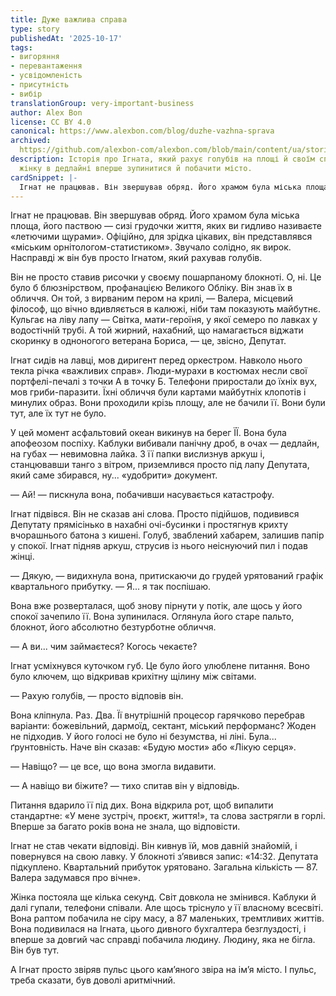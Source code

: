 ```yaml
---
title: Дуже важлива справа
type: story
publishedAt: '2025-10-17'
tags:
- вигоряння
- перевантаження
- усвідомленість
- присутність
- вибір
translationGroup: very-important-business
author: Alex Bon
license: CC BY 4.0
canonical: https://www.alexbon.com/blog/duzhe-vazhna-sprava
archived: 
  https://github.com/alexbon-com/alexbon.com/blob/main/content/ua/stories/duzhe-vazhna-sprava.mdx
description: Історія про Ігната, який рахує голубів на площі й своїм спокоєм змушує
  жінку в дедлайні вперше зупинитися й побачити місто.
cardSnippet: |-
  Ігнат не працював. Він звершував обряд. Його храмом була міська площа, його паствою — сизі грудочки життя, яких ви гидливо називаєте «летючими щурами». Офіційно, для зрідка цікавих, він представлявся «міським орнітологом-статистиком». Звучало солідно, як вирок. Насправді ж він був просто Ігнатом, який рахував голубів. 
---
```


Ігнат не працював. Він звершував обряд. Його храмом була міська площа, його паствою — сизі грудочки життя, яких ви гидливо називаєте «летючими щурами». Офіційно, для зрідка цікавих, він представлявся «міським орнітологом-статистиком». Звучало солідно, як вирок. Насправді ж він був просто Ігнатом, який рахував голубів.

Він не просто ставив рисочки у своєму пошарпаному блокноті. О, ні. Це було б блюзнірством, профанацією Великого Обліку. Він знав їх в обличчя. Он той, з вирваним пером на крилі, — Валера, місцевий філософ, що вічно вдивляється в калюжі, ніби там показують майбутнє. Кульгає на ліву лапу — Світка, мати-героїня, у якої семеро по лавках у водостічній трубі. А той жирний, нахабний, що намагається віджати скоринку в одноногого ветерана Бориса, — це, звісно, Депутат.

Ігнат сидів на лавці, мов диригент перед оркестром. Навколо нього текла річка «важливих справ». Люди-мурахи в костюмах несли свої портфелі-печалі з точки А в точку Б. Телефони приростали до їхніх вух, мов гриби-паразити. Їхні обличчя були картами майбутніх клопотів і минулих образ. Вони проходили крізь площу, але не бачили її. Вони були тут, але їх тут не було.

У цей момент асфальтовий океан викинув на берег ЇЇ. Вона була апофеозом поспіху. Каблуки вибивали панічну дроб, в очах — дедлайн, на губах — невимовна лайка. З її папки вислизнув аркуш і, станцювавши танго з вітром, приземлився просто під лапу Депутата, який саме збирався, ну... «удобрити» документ.

— Ай! — пискнула вона, побачивши насувається катастрофу.

Ігнат підвівся. Він не сказав ані слова. Просто підійшов, подивився Депутату прямісінько в нахабні очі-бусинки і простягнув крихту вчорашнього батона з кишені. Голуб, зваблений хабарем, залишив папір у спокої. Ігнат підняв аркуш, струсив із нього неіснуючий пил і подав жінці.

— Дякую, — видихнула вона, притискаючи до грудей урятований графік квартального прибутку. — Я... я так поспішаю.

Вона вже розверталася, щоб знову пірнути у потік, але щось у його спокої зачепило її. Вона зупинилася. Оглянула його старе пальто, блокнот, його абсолютно безтурботне обличчя.

— А ви... чим займаєтеся? Когось чекаєте?

Ігнат усміхнувся куточком губ. Це було його улюблене питання. Воно було ключем, що відкривав крихітну щілину між світами.

— Рахую голубів, — просто відповів він.

Вона кліпнула. Раз. Два. Її внутрішній процесор гарячково перебрав варіанти: божевільний, дармоїд, сектант, міський перформанс? Жоден не підходив. У його голосі не було ні безумства, ні ліні. Була... ґрунтовність. Наче він сказав: «Будую мости» або «Лікую серця».

— Навіщо? — це все, що вона змогла видавити.

— А навіщо ви біжите? — тихо спитав він у відповідь.

Питання вдарило її під дих. Вона відкрила рот, щоб випалити стандартне: «У мене зустріч, проєкт, життя!», та слова застрягли в горлі. Вперше за багато років вона не знала, що відповісти.

Ігнат не став чекати відповіді. Він кивнув їй, мов давній знайомій, і повернувся на свою лавку. У блокноті з’явився запис: «14:32. Депутата підкуплено. Квартальний прибуток урятовано. Загальна кількість — 87. Валера задумався про вічне».

Жінка постояла ще кілька секунд. Світ довкола не змінився. Каблуки й далі гупали, телефони співали. Але щось тріснуло у її власному всесвіті. Вона раптом побачила не сіру масу, а 87 маленьких, тремтливих життів. Вона подивилася на Ігната, цього дивного бухгалтера безглуздості, і вперше за довгий час справді побачила людину. Людину, яка не бігла. Він був тут.

А Ігнат просто звіряв пульс цього кам’яного звіра на ім’я місто. І пульс, треба сказати, був доволі аритмічний.
